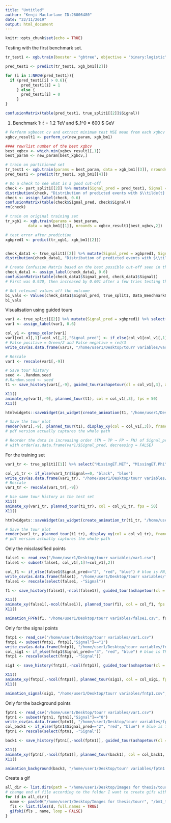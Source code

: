 ```yaml
---
title: "Untitled"
author: "Kenji Macfarlane ID:26006480"
date: "22/11/2019"
output: html_document
---
```


```r
knitr::opts_chunk$set(echo = TRUE)
```

Testing with the first benchmark set.
```r
tr_test1 <- xgb.train(booster = "gbtree", objective = "binary:logistic", data = xgb_bm1[[1]], nrounds = 500, max_depth = 6, eval_metric = "logloss", n_estimators = 500, gamma = 0, alpha = 0)

pred_test1 <- predict(tr_test1, xgb_bm1[[2]])

for (i in 1:NROW(pred_test1)){
  if (pred_test1[i] > 0.6){
       pred_test1[i] = 1
     } else {
       pred_test1[i] = 0
     }
}

confusionMatrix(table(pred_test1, true_split1[[2]]$Signal))
```


1) Benchmark 1: $\tilde{t} = 1.2$ TeV and $\tilde{\chi}_1^0 = 600 $ GeV
```r
# Perform xgboost cv and extract minimum test MSE mean from each xgbcv
xgbcv_result1 <- perform_cv(new_param, xgb_bm1)

#### row/list number of the best xgbcv
best_xgbcv <- which.min(xgbcv_result1[,1])
best_param <- new_param[best_xgbcv,]

# train on partitioned set
tr_test1 <- xgb.train(params = best_param, data = xgb_bm1[[3]], nrounds =xgbcv_result1[best_xgbcv,2])
pred_test1 <- predict(tr_test1, xgb_bm1[[4]])

# Do a check to see what is a good cut-off
check <- part_split1[[2]] %>% mutate(Signal_pred = pred_test1, Signal = as.factor(Signal))
distribution(check, "Distribution of predicted events with $\\tilde{t} = 1.2$ TeV and $ \\chi_1^0 = 600 $ GeV - Preliminary")
check <- assign_label(check, 0.6)
confusionMatrix(table(check$Signal_pred, check$Signal))
rm(check)

# train on original training set
tr_xgb1 <- xgb.train(params = best_param, 
          data = xgb_bm1[[1]], nrounds = xgbcv_result1[best_xgbcv,2])

# test error after prediction
xgbpred1 <- predict(tr_xgb1, xgb_bm1[[2]])


check_data1 <- true_split1[[2]] %>% mutate(Signal_pred = xgbpred1, Signal = as.factor(Signal))
distribution(check_data1, "Distribution of predicted events with $\\tilde{t}=1.2$ TeV and $\\tilde{\\chi}_1^0=600$ GeV") # CANNOT RUN WHEN PLOTLY IS LOADED

# Create Confusion Matrix based on the best possible cut-off seen in the plot (roughly 100 Events or less with Backgrounds is good I think)
check_data1 <- assign_label(check_data1, 0.6)
confusionMatrix(table(check_data1$Signal_pred, check_data1$Signal))
# First was 0.920, then increased by 0.001 after a few tries testing the alpha ranges

# Get relevant values off the outcome
b1_vals <- Values(check_data1$Signal_pred, true_split1, Data_Benchmark01, 0.1593)
b1_vals
```


Visualisation using guided tours
```r
var1 <- true_split1[[2]] %>% mutate(Signal_pred = xgbpred1) %>% select("MissingET.MET", "MissingET.Phi", "Lepton.PT", "Lepton.Phi", "ScalarHT.HT", "Jet1.PT", "MissingET.Eta", "BJet.PT", "Signal", "Signal_pred") %>% sample_n(NROW(true_split1[[2]])/10)
var1 <- assign_label(var1, 0.6)

col_v1 <- group_color(var1)
var1[col_v1[,1]!=col_v1[,2],"Signal_pred"] <- if_else(col_v1[col_v1[,1]!=col_v1[,2],1]=="black", 2, 3)  
# False positive = Green/2 and False negative = red/3
write_csv(as.data.frame(var1), "/home/user1/Desktop/tourr variables/var1.csv")

# Rescale
var1 <- rescale(var1[,-9]) 

# Save tour history
seed <- .Random.seed
#.Random.seed <- seed
t1 <- save_history(var1[,-9], guided_tour(ashapetour(cl = col_v1[,3], alpha = 0.4, hull_var = c("black")), search_f = tourr:::search_better, alpha = pi/2, cooling = 0.5), step_size = Inf)

X11()
animate_xy(var1[,-9], planned_tour(t1), col = col_v1[,3], fps = 50)
X11()

htmlwidgets::saveWidget(as_widget(create_animation(t1, "/home/user1/Desktop/tourr variables/var1.csv", var1)), "/home/user1/Desktop/Images for thesis/tourr/plotly animation/bm1.html")

# Save the tour plot
render(var1[,-9], planned_tour(t1), display_xy(col = col_v1[,3]), frames = 50, "png", "/home/user1/Desktop/Images for thesis/tourr/bm1/bm1_test-%03d.png")
# pdf version actually captures the whole path

# Reorder the data in increasing order (TN → TP → FP → FN) of Signal_pred variable 
# with order(as.data.frame(var1)$Signal_pred, decreasing = FALSE)
```

For the training set
```r
var1_tr <- true_split1[[1]] %>% select("MissingET.MET", "MissingET.Phi", "Lepton.PT", "Lepton.Phi", "ScalarHT.HT", "Jet1.PT", "MissingET.Eta", "BJet.PT", "Signal") %>% sample_n(NROW(true_split1[[1]])/10)

col_v1_tr <- if_else(var1_tr$Signal==0, "black", "blue")
write_csv(as.data.frame(var1_tr), "/home/user1/Desktop/tourr variables/var1_tr.csv")
# Rescale
var1_tr <- rescale(var1_tr[,-9]) 

# Use same tour history as the test set
X11()
animate_xy(var1_tr, planned_tour(t1_tr), col = col_v1_tr, fps = 50)
X11()

htmlwidgets::saveWidget(as_widget(create_animation_tr(t1_tr, "/home/user1/Desktop/tourr variables/var1_tr.csv", var1_tr)), "/home/user1/Desktop/Images for thesis/plotly animation/tourr/bm1_tr.html")

# Save the tour plot
render(var1_tr, planned_tour(t1_tr), display_xy(col = col_v1_tr), frames = 50, "png", "/home/user1/Desktop/Images for thesis/tourr/bm1/bm1_tr1-%03d.png")
# pdf version actually captures the whole path
```

Only the misclassified points
```r
false1 <- read_csv("/home/user1/Desktop/tourr variables/var1.csv")
false1 <- subset(false1, col_v1[,1]!=col_v1[,2])

col_f1 <- if_else(false1$Signal_pred=="2", "red", "blue") # blue is FN, red is FP
write_csv(as.data.frame(false1), "/home/user1/Desktop/tourr variables/false1.csv")
false1 <- rescale(select(false1, -"Signal"))

f1 <- save_history(false1[,-ncol(false1)], guided_tour(ashapetour(cl = col_f1, alpha = 0.4, hull_var = c("red")), search_f = tourr:::search_better, alpha = pi/2, cooling = 0.5), step_size = Inf)

X11()
animate_xy(false1[,-ncol(false1)], planned_tour(f1), col = col_f1, fps = 50)
X11()

animation_FPFN(f1, "/home/user1/Desktop/tourr variables/false1.csv", false1)
```

Only for the signal points
```r
fntp1 <- read_csv("/home/user1/Desktop/tourr variables/var1.csv")
fntp1 <- subset(fntp1, fntp1[,"Signal"]=="1")
write_csv(as.data.frame(fntp1), "/home/user1/Desktop/tourr variables/fntp1.csv")
col_sig1 <- if_else(fntp1$Signal_pred=="3", "red", "blue") # blue is TP, red is FN
fntp1 <- rescale(select(fntp1, -"Signal"))

sig1 <- save_history(fntp1[,-ncol(fntp1)], guided_tour(ashapetour(cl = col_sig1, alpha = 0.4, hull_var = c("red")), search_f = tourr:::search_better, alpha = pi/2, cooling = 0.5), step_size = Inf)

X11()
animate_xy(fntp1[,-ncol(fntp1)], planned_tour(sig1), col = col_sig1, fps = 50)
X11()

animation_signal(sig1, "/home/user1/Desktop/tourr variables/fntp1.csv", fntp1)
```

Only for the background points
```r
fptn1 <- read_csv("/home/user1/Desktop/tourr variables/var1.csv")
fptn1 <- subset(fptn1, fptn1[,"Signal"]=="0")
write_csv(as.data.frame(fptn1), "/home/user1/Desktop/tourr variables/fptn1.csv")
col_back1 <- if_else(fptn1$Signal_pred=="2", "red", "blue") # blue is TN, red is FP
fptn1 <- rescale(select(fptn1, -"Signal"))

back1 <- save_history(fptn1[,-ncol(fptn1)], guided_tour(ashapetour(cl = col_back1, alpha = 0.4, hull_var = c("blue")), search_f = tourr:::search_better, alpha = pi/2, cooling = 0.5), step_size = Inf)

X11()
animate_xy(fptn1[,-ncol(fptn1)], planned_tour(back1), col = col_back1, fps = 50)
X11()

animation_background(back3, "/home/user1/Desktop/tourr variables/fptn1.csv", fptn1)
```

Create a gif
```r
all_dir <- list.dirs(path = "/home/user1/Desktop/Images for thesis/tourr/bm1/test", recursive = TRUE)
# change end of file according to the folder I want to create gifs with
for (d in all_dir){
  name <- paste0("/home/user1/Desktop/Images for thesis/tourr", "/bm1_test.gif") # change pasted name to match the run number
  fls <- list.files(d, full.names = TRUE)
  gifski(fls , name, loop = FALSE)
}
```
